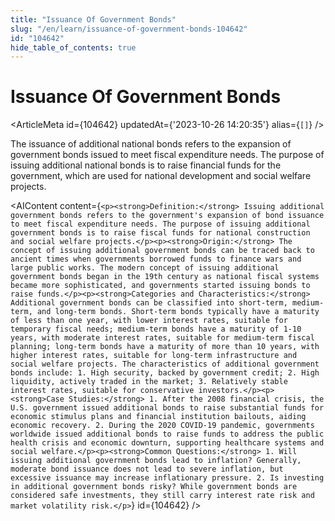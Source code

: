```yaml
---
title: "Issuance Of Government Bonds"
slug: "/en/learn/issuance-of-government-bonds-104642"
id: "104642"
hide_table_of_contents: true
---
```



# Issuance Of Government Bonds

<ArticleMeta id={104642} updatedAt={'2023-10-26 14:20:35'} alias={`[]`} />
<div className='border-solid border-b border-t-0 my-4 border-[var(--ifm-color-gray-300)]' />

The issuance of additional national bonds refers to the expansion of government bonds issued to meet fiscal expenditure needs. The purpose of issuing additional national bonds is to raise financial funds for the government, which are used for national development and social welfare projects.

<AIContent content={`<p><strong>Definition:</strong> Issuing additional government bonds refers to the government's expansion of bond issuance to meet fiscal expenditure needs. The purpose of issuing additional government bonds is to raise fiscal funds for national construction and social welfare projects.</p><p><strong>Origin:</strong> The concept of issuing additional government bonds can be traced back to ancient times when governments borrowed funds to finance wars and large public works. The modern concept of issuing additional government bonds began in the 19th century as national fiscal systems became more sophisticated, and governments started issuing bonds to raise funds.</p><p><strong>Categories and Characteristics:</strong> Additional government bonds can be classified into short-term, medium-term, and long-term bonds. Short-term bonds typically have a maturity of less than one year, with lower interest rates, suitable for temporary fiscal needs; medium-term bonds have a maturity of 1-10 years, with moderate interest rates, suitable for medium-term fiscal planning; long-term bonds have a maturity of more than 10 years, with higher interest rates, suitable for long-term infrastructure and social welfare projects. The characteristics of additional government bonds include: 1. High security, backed by government credit; 2. High liquidity, actively traded in the market; 3. Relatively stable interest rates, suitable for conservative investors.</p><p><strong>Case Studies:</strong> 1. After the 2008 financial crisis, the U.S. government issued additional bonds to raise substantial funds for economic stimulus plans and financial institution bailouts, aiding economic recovery. 2. During the 2020 COVID-19 pandemic, governments worldwide issued additional bonds to raise funds to address the public health crisis and economic downturn, supporting healthcare systems and social welfare.</p><p><strong>Common Questions:</strong> 1. Will issuing additional government bonds lead to inflation? Generally, moderate bond issuance does not lead to severe inflation, but excessive issuance may increase inflationary pressure. 2. Is investing in additional government bonds risky? While government bonds are considered safe investments, they still carry interest rate risk and market volatility risk.</p>`} id={104642} />
